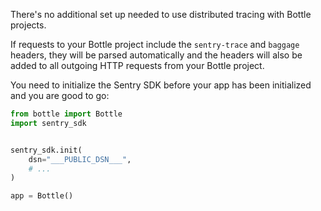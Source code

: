 There's no additional set up needed to use distributed tracing with Bottle projects.

If requests to your Bottle project include the `sentry-trace` and `baggage` headers, they will be parsed automatically and the headers will also be added to all outgoing HTTP requests from your Bottle project.

You need to initialize the Sentry SDK before your app has been initialized and you are good to go:

```python
from bottle import Bottle
import sentry_sdk


sentry_sdk.init(
    dsn="___PUBLIC_DSN___",
    # ...
)

app = Bottle()
```

